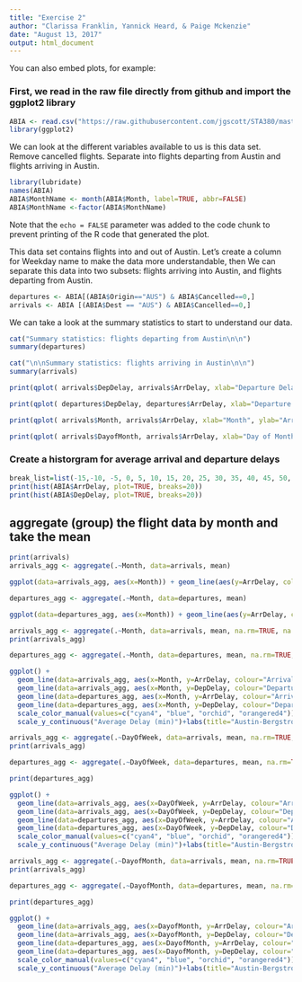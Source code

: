 ```yaml
---
title: "Exercise 2"
author: "Clarissa Franklin, Yannick Heard, & Paige Mckenzie"
date: "August 13, 2017"
output: html_document
---
```



You can also embed plots, for example:

### First, we read in the raw file directly from github and import the ggplot2 library
```r
ABIA <- read.csv("https://raw.githubusercontent.com/jgscott/STA380/master/data/ABIA.csv", header=TRUE)
library(ggplot2)
```

We can look at the different variables available to us is this data set. Remove cancelled flights. Separate into flights departing from Austin and flights arriving in Austin.
```r

library(lubridate)
names(ABIA)
ABIA$MonthName <- month(ABIA$Month, label=TRUE, abbr=FALSE)
ABIA$MonthName <-factor(ABIA$MonthName)
```
Note that the `echo = FALSE` parameter was added to the code chunk to prevent printing of the R code that generated the plot.

This data set contains flights into and out of Austin. Let's create a column for Weekday name to make the data more understandable, then We can separate this data into two subsets: flights arriving into Austin, and flights departing from Austin.

```r
departures <- ABIA[(ABIA$Origin=="AUS") & ABIA$Cancelled==0,]
arrivals <- ABIA [(ABIA$Dest == "AUS") & ABIA$Cancelled==0,]
```

We can take a look at the summary statistics to start to understand our data.

```r
cat("Summary statistics: flights departing from Austin\n\n")
summary(departures)

cat("\n\nSummary statistics: flights arriving in Austin\n\n")
summary(arrivals)
```


```r
print(qplot( arrivals$DepDelay, arrivals$ArrDelay, xlab="Departure Delay (min)", ylab="Arrival Delay (min)", main="Austin-Bergstrom Arrivals"))

```

```r

print(qplot( departures$DepDelay, departures$ArrDelay, xlab="Departure Delay (min)", ylab="Arrival Delay (min)", main="Austin-Bergstrom Departures"))

```

```r
print(qplot( arrivals$Month, arrivals$ArrDelay, xlab="Month", ylab="Arrival Delay (min)", main="Austin-Bergstrom Arrivals", alpha=TRUE, geom="smooth"))

```

```r
print(qplot( arrivals$DayofMonth, arrivals$ArrDelay, xlab="Day of Month", ylab="Arrival Delay (min)", main="Austin-Bergstrom Arrivals", alpha=TRUE, geom="smooth"))
```
### Create a historgram for average arrival and departure delays

```r
break_list=list(-15,-10, -5, 0, 5, 10, 15, 20, 25, 30, 35, 40, 45, 50, 55, 60)
print(hist(ABIA$ArrDelay, plot=TRUE, breaks=20))
print(hist(ABIA$DepDelay, plot=TRUE, breaks=20))
```


## aggregate (group) the flight data by month and take the mean
```r
print(arrivals)
arrivals_agg <- aggregate(.~Month, data=arrivals, mean)

ggplot(data=arrivals_agg, aes(x=Month)) + geom_line(aes(y=ArrDelay, colour="Arrival Delay", label="ArrDelay")) + geom_line(aes(y=DepDelay, colour="Departure Delay", label="DepDelay"))+scale_color_manual(values=c("red", "green")) +xlab("Month") + scale_y_continuous("Average Delay (min)")+labs(title="Delays: Flights Arriving in Austin")

departures_agg <- aggregate(.~Month, data=departures, mean)

ggplot(data=departures_agg, aes(x=Month)) + geom_line(aes(y=ArrDelay, colour="Arrival Delay", label="ArrDelay")) + geom_line(aes(y=DepDelay, colour="Departure Delay", label="DepDelay"))+scale_color_manual(values=c("red", "green")) +xlab("Month") + scale_y_continuous("Average Delay (min)")+labs(title="Delays: Flights Departing in Austin")

```
```r

arrivals_agg <- aggregate(.~Month, data=arrivals, mean, na.rm=TRUE, na.action=NULL)
print(arrivals_agg)

departures_agg <- aggregate(.~Month, data=departures, mean, na.rm=TRUE, na.action=NULL)

ggplot() +
  geom_line(data=arrivals_agg, aes(x=Month, y=ArrDelay, colour="Arrival Delay: Incoming Flights", label="ArrDelay: Incoming Flights")) +
  geom_line(data=arrivals_agg, aes(x=Month, y=DepDelay, colour="Departure Delay: Incoming Flights", label="DepDelay: Incoming Flights"))+
  geom_line(data=departures_agg, aes(x=Month, y=ArrDelay, colour="Arrival Delay: Outgoing Flights", label="ArrDelay: Outgoing Flights")) +
  geom_line(data=departures_agg, aes(x=Month, y=DepDelay, colour="Departure Delay: Outgoing Flights", label="DepDelay: Outgoing Flights"))+
  scale_color_manual(values=c("cyan4", "blue", "orchid", "orangered4")) + scale_x_continuous("Month", limits=c(1,12), breaks=c(1,2,3,4,5,6,7,8,9,10,11,12))+
  scale_y_continuous("Average Delay (min)")+labs(title="Austin-Bergstrom Delays by Month")
```

```r

arrivals_agg <- aggregate(.~DayOfWeek, data=arrivals, mean, na.rm=TRUE, na.action=NULL)
print(arrivals_agg)

departures_agg <- aggregate(.~DayOfWeek, data=departures, mean, na.rm=TRUE, na.action=NULL)

print(departures_agg)

ggplot() +
  geom_line(data=arrivals_agg, aes(x=DayOfWeek, y=ArrDelay, colour="Arrival Delay: Incoming Flights", label="ArrDelay: Incoming Flights")) +
  geom_line(data=arrivals_agg, aes(x=DayOfWeek, y=DepDelay, colour="Departure Delay: Incoming Flights", label="DepDelay: Incoming Flights"))+
  geom_line(data=departures_agg, aes(x=DayOfWeek, y=ArrDelay, colour="Arrival Delay: Outgoing Flights", label="ArrDelay: Outgoing Flights")) +
  geom_line(data=departures_agg, aes(x=DayOfWeek, y=DepDelay, colour="Departure Delay: Outgoing Flights", label="DepDelay: Outgoing Flights"))+
  scale_color_manual(values=c("cyan4", "blue", "orchid", "orangered4")) + scale_x_continuous("Day of Week", limits=c(1,7))+
  scale_y_continuous("Average Delay (min)")+labs(title="Austin-Bergstrom Delays by Day of Week", subtitle="1 (Monday) - 7 (Sunday)")
```


```r

arrivals_agg <- aggregate(.~DayofMonth, data=arrivals, mean, na.rm=TRUE, na.action=NULL)
print(arrivals_agg)

departures_agg <- aggregate(.~DayofMonth, data=departures, mean, na.rm=TRUE, na.action=NULL)

print(departures_agg)

ggplot() +
  geom_line(data=arrivals_agg, aes(x=DayofMonth, y=ArrDelay, colour="Arrival Delay: Incoming Flights", label="ArrDelay: Incoming Flights")) +
  geom_line(data=arrivals_agg, aes(x=DayofMonth, y=DepDelay, colour="Departure Delay: Incoming Flights", label="DepDelay: Incoming Flights"))+
  geom_line(data=departures_agg, aes(x=DayofMonth, y=ArrDelay, colour="Arrival Delay: Outgoing Flights", label="ArrDelay: Outgoing Flights")) +
  geom_line(data=departures_agg, aes(x=DayofMonth, y=DepDelay, colour="Departure Delay: Outgoing Flights", label="DepDelay: Outgoing Flights"))+
  scale_color_manual(values=c("cyan4", "blue", "orchid", "orangered4")) + scale_x_continuous("Day of Month", limits=c(1,31))+
  scale_y_continuous("Average Delay (min)")+labs(title="Austin-Bergstrom Delays by Day of Month")
```

